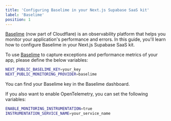 ```yaml
---
title: 'Configuring Baselime in your Next.js Supabase SaaS kit'
label: 'Baselime'
position: 1
---
```


[Baselime](https://baselime.io) (now part of Cloudflare) is an observability platform that helps you monitor your application's performance and errors. In this guide, you'll learn how to configure Baselime in your Next.js Supabase SaaS kit.

To use [Baselime](https://baselime.io) to capture exceptions and performance metrics of your app, please define the below variables:

```bash
NEXT_PUBLIC_BASELIME_KEY=your_key
NEXT_PUBLIC_MONITORING_PROVIDER=baselime
```

You can find your Baselime key in the Baselime dashboard.

If you also want to enable OpenTelemetry, you can set the following variables:

```bash
ENABLE_MONITORING_INSTRUMENTATION=true
INSTRUMENTATION_SERVICE_NAME=your_service_name
```
